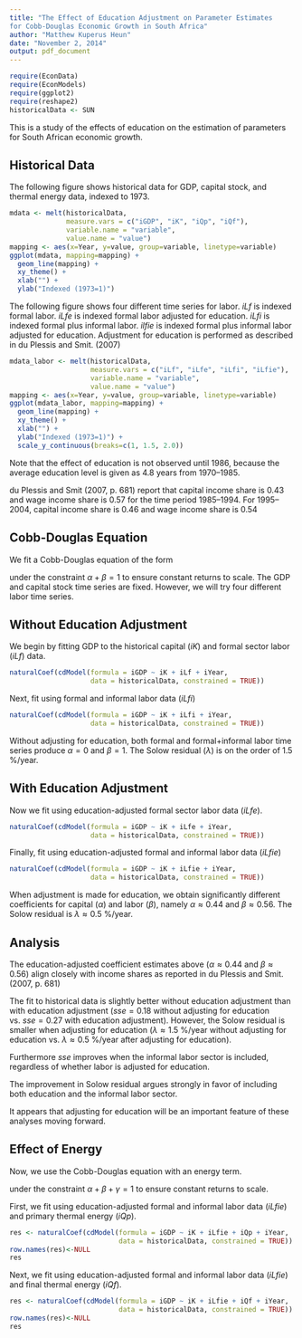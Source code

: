 ```yaml
---
title: "The Effect of Education Adjustment on Parameter Estimates 
for Cobb-Douglas Economic Growth in South Africa"
author: "Matthew Kuperus Heun"
date: "November 2, 2014"
output: pdf_document
---
```


```r
require(EconData)
require(EconModels)
require(ggplot2)
require(reshape2)
historicalData <- SUN
```

This is a study of the effects of education on the estimation of parameters for South African economic growth.

Historical Data
----------------------------------------------------------------
The following figure shows historical data for GDP, capital stock, and thermal energy data, indexed to 1973.

```r
mdata <- melt(historicalData, 
              measure.vars = c("iGDP", "iK", "iQp", "iQf"), 
              variable.name = "variable",
              value.name = "value")
mapping <- aes(x=Year, y=value, group=variable, linetype=variable)
ggplot(mdata, mapping=mapping) + 
  geom_line(mapping) +
  xy_theme() +
  xlab("") + 
  ylab("Indexed (1973=1)")
```

The following figure shows four different time series for labor.
$iLf$ is indexed formal labor.
$iLfe$ is indexed formal labor adjusted for education.
$iLfi$ is indexed formal plus informal labor.
$ilfie$ is indexed formal plus informal labor adjusted for education.
Adjustment for education is performed as described in du Plessis and Smit. (2007)

```r
mdata_labor <- melt(historicalData, 
                    measure.vars = c("iLf", "iLfe", "iLfi", "iLfie"), 
                    variable.name = "variable",
                    value.name = "value")
mapping <- aes(x=Year, y=value, group=variable, linetype=variable)
ggplot(mdata_labor, mapping=mapping) + 
  geom_line(mapping) +
  xy_theme() +
  xlab("") + 
  ylab("Indexed (1973=1)") +
  scale_y_continuous(breaks=c(1, 1.5, 2.0))
```

Note that the effect of education is not observed until 1986, 
because the average education level is given as 4.8 years
from 1970--1985.

du Plessis and Smit (2007, p. 681) report that 
capital income share is 0.43
and wage income share is 0.57
for the time period 1985--1994.
For 1995--2004, 
capital income share is 0.46
and wage income share is 0.54


Cobb-Douglas Equation
----------------------------------------------------------------
We fit a Cobb-Douglas equation of the form

\begin{equation}
  GDP = \mathrm{e}^{\lambda t} k^\alpha l^\beta
\end{equation}

under the constraint $\alpha + \beta = 1$ to ensure constant returns to scale.
The GDP and capital stock time series are fixed.
However, we will try four different labor time series.

Without Education Adjustment
----------------------------------------------------------------
We begin by fitting GDP to the historical capital ($iK$) and formal sector labor ($iLf$) data.

```r
naturalCoef(cdModel(formula = iGDP ~ iK + iLf + iYear, 
                    data = historicalData, constrained = TRUE))
```

Next, fit using formal and informal labor data ($iLfi$)
```r
naturalCoef(cdModel(formula = iGDP ~ iK + iLfi + iYear, 
                    data = historicalData, constrained = TRUE))
```

Without adjusting for education, 
both formal and formal+informal labor time series produce 
$\alpha = 0$
and $\beta = 1$.
The Solow residual ($\lambda$) is on the order of 1.5 \%/year.


With Education Adjustment
----------------------------------------------------------------
Now we fit using education-adjusted formal sector labor data ($iLfe$).
```r
naturalCoef(cdModel(formula = iGDP ~ iK + iLfe + iYear, 
                    data = historicalData, constrained = TRUE))
```

Finally, fit using education-adjusted formal and informal labor data ($iLfie$)
```r
naturalCoef(cdModel(formula = iGDP ~ iK + iLfie + iYear, 
                    data = historicalData, constrained = TRUE))
```

When adjustment is made for education, we obtain significantly different 
coefficients for capital ($\alpha$) and labor ($\beta$), namely
$\alpha \approx 0.44$
and $\beta \approx 0.56$.
The Solow residual is $\lambda \approx 0.5$ \%/year.


Analysis
----------------------------------------------------------------
The education-adjusted coefficient estimates above 
($\alpha \approx 0.44$
and $\beta \approx 0.56$) 
align closely with income shares as reported in du Plessis and Smit. (2007, p. 681)

The fit to historical data is slightly better without education adjustment
than with education adjustment
($sse = 0.18$ without adjusting for education 
vs. $sse = 0.27$ with education adjustment).
However, the Solow residual is smaller when adjusting for education
($\lambda \approx 1.5$ \%/year without adjusting for education
vs. $\lambda \approx 0.5$ \%/year after adjusting for education).

Furthermore $sse$ improves when the informal labor sector is included,
regardless of whether labor is adjusted for education.

The improvement in Solow residual 
argues strongly in favor of including both education and the informal labor sector.

It appears that adjusting for education 
will be an important feature of these analyses moving forward.


Effect of Energy
----------------------------------------------------------------

Now, we use the Cobb-Douglas equation with an energy term.

\begin{equation}
  GDP = \mathrm{e}^{\lambda t} k^\alpha l^\beta e^\gamma
\end{equation}

under the constraint $\alpha + \beta + \gamma = 1$ to ensure constant returns to scale.

First, we fit using education-adjusted formal and informal labor data ($iLfie$)
and primary thermal energy ($iQp$).
```r
res <- naturalCoef(cdModel(formula = iGDP ~ iK + iLfie + iQp + iYear, 
                           data = historicalData, constrained = TRUE))
row.names(res)<-NULL
res
```

Next, we fit using education-adjusted formal and informal labor data ($iLfie$)
and final thermal energy ($iQf$).
```r
res <- naturalCoef(cdModel(formula = iGDP ~ iK + iLfie + iQf + iYear, 
                           data = historicalData, constrained = TRUE))
row.names(res)<-NULL
res
```

